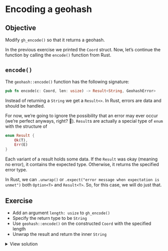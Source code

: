 # Encoding a geohash

::: callout-tip
## Objective

Modify `gh_encode()` so that it returns a geohash.
:::

In the previous exercise we printed the `Coord` struct. Now, let's continue the function by calling the `encode()` function from Rust.

## `encode()`

The `geohash::encode()` function has the following signature:

```rust
pub fn encode(c: Coord, len: usize) -> Result<String, GeohashError>
```

Instead of returning a `String` we get a `Result<>`. In Rust, errors are data and should be handled.

For now, we're going to ignore the possibility that an error may ever occur (we're perfect anyways, right? 💅). `Result`s are actually a special type of `enum` with the structure of

```rust
enum Result {
    Ok(T),
    Err(E)
}
```
Each variant of a result holds some data. If the `Result` was okay (meaning no error), it contains the expected type. Otherwise, it returns the specified error type.

In Rust, we can `.unwrap()` or `.expect("error message when expectation is unmet")` both `Option<T>` and `Result<T>`. So, for this case, we will do just that.


## Exercise

- Add an argument `length: usize` to `gh_encode()`
- Specify the return type to be `String`
- Use `geohash::encode()` on the constructed `Coord` with the specified length
- Unwrap the result and return the inner `String`

<details>
    <summary>View solution</summary>

Modify your `src/rust/src/lib.rs` file to have:
```rust
#[extendr]
fn gh_encode(x: f64, y: f64, length: usize) -> String {
    let coord = Coord { x, y };
    encode(coord, length).unwrap()
}
```

Run `rextendr::document()` and `devtools::load_all()` to register the changes to your function.

Run `gh_encode(3.0, 0.14, 10L)` with your new function.
</details>
